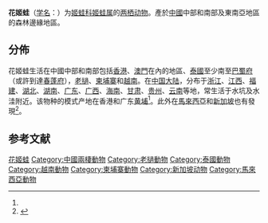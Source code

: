 {{Speciesbox
| name = 花姬蛙
| image = Microhyla pulchra.jpg
| status = LC
|  status_system = iucn3.1
| status_ref = <ref name=iucn>{{IUCN2010|version=2010.3| assessors = van Dijk, P.P., Stuart, B., Zhao Ermi  & Geng Baorong | year = 2004 | id = 57891 | title = Microhyla pulchra  |downloaded = 2010-10-5}}</ref>
| genus = Microhyla
| species = pulchra
| authority = (Hallowell, 1861)<ref name='id5069'>{{cite web| url =http://www.bioinfo.cn/db05/BjdwSpecies.php?action=view&id=5069| title =花姬蛙| work =《中国动物物种编目数据库》| publisher =中国科学院微生物研究所| author =中国科学院动物研究所| accessdate =2009-04-11| deadurl =yes| archiveurl =https://web.archive.org/web/20160305010321/http://www.bioinfo.cn/db05/BjdwSpecies.php?action=view&id=5069| archivedate =2016-03-05}}</ref>
| synonyms =
<small>
''Engystoma pulchrum''  Hallowell, 1861<br/>
''Microhyla hainanensis''  Barbour, 1908<br/>
''Microhyla major''  Ahl, 1930<br/>
''Microhyla melli''  Vogt, 1914<br/>
''Ranina symmetrica''  David, 1872<br/>
''Scaptophyrne labyrinthica''  Fitzinger, 1861
</small>
| synonyms_ref = <ref name=iucn/>
}}

'''花姬蛙'''（[[学名|学名]]：{{lang|la|''Microhyla pulchra''}}）为[[姬蛙科|姬蛙科]][[姬蛙属|姬蛙属]]的[[两栖动物|两栖动物]]。產於[[中國|中國]]中部和南部及東南亞地區的森林邊緣地區。

==分佈==
花姬蛙生活在中國中部和南部包括[[香港|香港]]、[[澳門|澳門]]在內的地區、[[泰國|泰國]]至少南至[[巴蜀府|巴蜀府]]（或許到達[[春蓬府|春蓬府]]），[[老撾|老撾]]、[[柬埔寨|柬埔寨]]和[[越南|越南]]。在[[中国大陆|中国大陆]]，分布于[[浙江|浙江]]、[[江西|江西]]、[[福建|福建]]、[[湖北|湖北]]、[[湖南|湖南]]、[[广东|广东]]、[[广西|广西]]、[[海南|海南]]、[[甘肃|甘肃]]、[[贵州|贵州]]、[[云南|云南]]等地，常生活于水坑及水洼附近。该物种的模式产地在香港和广东[[黄埔_(广州)|黄埔]]<ref name='id5069'/>。此外在[[馬來西亞|馬來西亞]]和[[新加坡|新加坡]]也有發現<ref name=frost>{{cite web |url=http://research.amnh.org/vz/herpetology/amphibia/?action=names&taxon=Microhyla+pulchra |title=''Microhyla pulchra'' (Hallowell, 1861) |author=Frost, Darrel R. |date=2013 |work=Amphibian Species of the World 5.6, an Online Reference |publisher=American Museum of Natural History |accessdate=16 June 2013 |archive-date=2013-07-31 |archive-url=https://web.archive.org/web/20130731002612/http://research.amnh.org/vz/herpetology/amphibia/?action=names&taxon=Microhyla+pulchra |dead-url=no }}</ref>。

== 参考文献 ==
{{reflist}}

{{Wikispecies|Microhyla pulchra}}
{{Taxonbar|from=Q3023783}}

[[Category:姬蛙属|花姬蛙]]
[[Category:中國兩棲動物|Category:中國兩棲動物]]

[[Category:老撾動物|Category:老撾動物]]
[[Category:泰國動物|Category:泰國動物]]
[[Category:越南動物|Category:越南動物]]
[[Category:柬埔寨動物|Category:柬埔寨動物]]
[[Category:新加坡动物|Category:新加坡动物]]
[[Category:馬來西亞動物|Category:馬來西亞動物]]


{{amphibian-stub}}